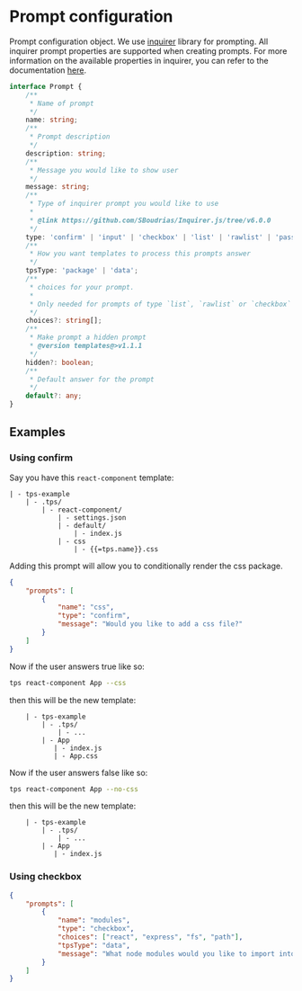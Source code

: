 
# Prompt configuration

<Contruction />

Prompt configuration object. We use
[inquirer](https://github.com/SBoudrias/Inquirer.js/tree/v6.0.0) library for
prompting. All inquirer prompt properties are supported when creating prompts.
For more information on the available properties in inquirer, you can refer to
the documentation [here](https://github.com/SBoudrias/Inquirer.js/tree/v6.0.0).

```ts title="Type"
interface Prompt {
    /**
     * Name of prompt
     */
    name: string;
    /**
     * Prompt description
     */
    description: string;
    /**
     * Message you would like to show user
     */
    message: string;
    /**
     * Type of inquirer prompt you would like to use
     *
     * @link https://github.com/SBoudrias/Inquirer.js/tree/v6.0.0
     */
    type: 'confirm' | 'input' | 'checkbox' | 'list' | 'rawlist' | 'password';
    /**
     * How you want templates to process this prompts answer
     */
    tpsType: 'package' | 'data';
    /**
     * choices for your prompt.
     *
     * Only needed for prompts of type `list`, `rawlist` or `checkbox`
     */
    choices?: string[];
    /**
     * Make prompt a hidden prompt
     * @version templates@>v1.1.1
     */
    hidden?: boolean;
    /**
     * Default answer for the prompt
     */
    default?: any;
}
```

## Examples

### Using confirm

Say you have this `react-component` template:

```text
| - tps-example
    | - .tps/
        | - react-component/
            | - settings.json
            | - default/
                | - index.js
            | - css
                | - {{=tps.name}}.css
```

Adding this prompt will allow you to conditionally render the css package.

```json title="settings.json"
{
    "prompts": [
        {
            "name": "css",
            "type": "confirm",
            "message": "Would you like to add a css file?"
        }
    ]
}
```

Now if the user answers true like so:

```bash
tps react-component App --css
```

then this will be the new template:

```text
    | - tps-example
        | - .tps/
            | - ...
        | - App
           | - index.js
           | - App.css
```

Now if the user answers false like so:

```bash
tps react-component App --no-css
```

then this will be the new template:

```text
    | - tps-example
        | - .tps/
            | - ...
        | - App
           | - index.js
```

### Using checkbox

```json title="settings.json"
{
    "prompts": [
        {
            "name": "modules",
            "type": "checkbox",
            "choices": ["react", "express", "fs", "path"],
            "tpsType": "data",
            "message": "What node modules would you like to import into this js file?"
        }
    ]
}
```
